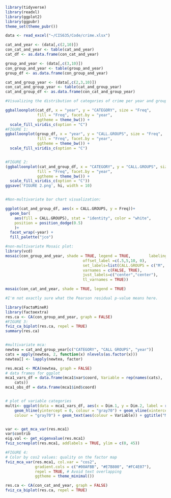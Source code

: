 ```r
library(tidyverse)
library(readxl)
library(ggplot2)
library(ggpubr)
theme_set(theme_pubr())

data <- read_excel("~/CIS635/Code/crime.xlsx")

cat_and_year <- (data[,c(2,10)])
con_cat_and_year <- table(cat_and_year)
cat_df <- as.data.frame(con_cat_and_year)

group_and_year <- (data[,c(3,10)])
con_group_and_year <- table(group_and_year)
group_df <- as.data.frame(con_group_and_year)

cat_and_group_year <- (data[,c(2,3,10)])
con_cat_and_group_year <- table(cat_and_group_year)
cat_and_group_df <- as.data.frame(con_cat_and_group_year)

#Visualizing the distribution of categories of crime per year and groups of crimes per year:

ggballoonplot(cat_df, x = "year", y = "CATEGORY", size = "Freq",
              fill = "Freq", facet.by = "year",
              ggtheme = theme_bw()) +
  scale_fill_viridis_c(option = "C")
#FIGURE 1:
ggballoonplot(group_df, x = "year", y = "CALL.GROUPS", size = "Freq",
              fill = "Freq", facet.by = "year",
              ggtheme = theme_bw()) +
  scale_fill_viridis_c(option = "C")


#FIGURE 2:
(ggballoonplot(cat_and_group_df, x = "CATEGORY", y = "CALL.GROUPS", size = "Freq",
              fill = "Freq", facet.by = "year",
              ggtheme = theme_bw()) +
  scale_fill_viridis_c(option = "C"))
ggsave('FIGURE 2.png', hi, width = 10)


#Non-multivariate bar chart visualization:

ggplot(cat_and_group_df, aes(x = CALL.GROUPS, y = Freq))+
  geom_bar(
    aes(fill = CALL.GROUPS), stat = "identity", color = "white",
    position = position_dodge(0.5)
    )+
  facet_wrap(~year) + 
  fill_palette("jco")

#non-multivariate Mosaic plot:
library(vcd)
mosaic(con_group_and_year, shade = TRUE, legend = TRUE,        labeling = labeling_border( 
                                  offset_label =c(.5,5,10, 0),
                                  set_labels=list(CALL.GROUPS = c("M", "F")),
                                  varnames = c(FALSE, TRUE),
                                  just_labels=c("center","center"),
                                  tl_varnames = TRUE)) 

mosaic(con_cat_and_year, shade = TRUE, legend = TRUE)

#I'm not exactly sure what the Pearson residual p-value means here. 

library(FactoMineR)
library(factoextra)
res.ca <- CA(con_group_and_year, graph = FALSE)
#FIGURE 3:
fviz_ca_biplot(res.ca, repel = TRUE)
summary(res.ca)


#multivariate mca:
newtea = cat_and_group_year[c("CATEGORY", "CALL GROUPS", "year")]
cats = apply(newtea, 2, function(x) nlevels(as.factor(x)))
newtea[] <- lapply(newtea, factor)

res.mca1 <- MCA(newtea, graph = FALSE)
# data frames for ggplot
mca1_vars_df = data.frame(mca1$var$coord, Variable = rep(names(cats), 
    cats))
mca1_obs_df = data.frame(mca1$ind$coord)


# plot of variable categories
multi<- ggplot(data = mca1_vars_df, aes(x = Dim.1, y = Dim.2, label = rownames(mca1_vars_df))) + 
    geom_hline(yintercept = 0, colour = "gray70") + geom_vline(xintercept = 0, 
    colour = "gray70") + geom_text(aes(colour = Variable)) + ggtitle("MCA plot of variables using R package FactoMineR")


var <- get_mca_var(res.mca1)
var$contrib
eig.val <- get_eigenvalue(res.mca1)
fviz_screeplot(res.mca1, addlabels = TRUE, ylim = c(0, 45))

#FIGURE 4:
# Color by cos2 values: quality on the factor map
fviz_mca_var(res.mca1, col.var = "cos2",
             gradient.cols = c("#00AFBB", "#E7B800", "#FC4E07"), 
             repel = TRUE, # Avoid text overlapping
             ggtheme = theme_minimal())

res.ca <- CA(con_cat_and_year, graph = FALSE)
fviz_ca_biplot(res.ca, repel = TRUE)




```

